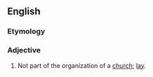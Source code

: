 ==English==

===Etymology===
{{prefix|en|non|clerical}}

===Adjective===
{{en-adj|-}}

# Not part of the organization of a [[church]]; [[lay]].